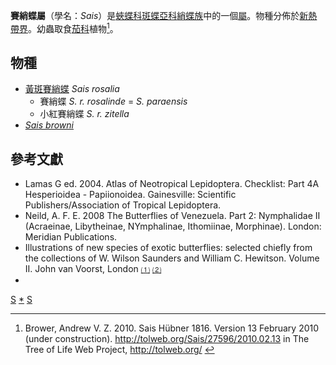 {{NoteTA|G1=Butterfly}}
{{Automatic Taxobox
| taxon = Sais
| authority = Hübner, 1816
| image = Ithomia zitella - Illustrations of new species of exotic butterflies Ithomia XXVI (cropped).jpg
| image_caption = [[黃斑賽綃蝶|黃斑賽綃蝶]]<br />''Papilio rosalia''
| type_species = [[黃斑賽綃蝶|黃斑賽綃蝶]]<br />''Papilio rosalia''
| type_species_authority = Cramer, [1779]
| subdivision_ranks = 物種
| subdivision = 共2種，詳見正文。
| synonyms =
}}

'''賽綃蝶屬'''（學名：''Sais''）是[[蛺蝶科|蛺蝶科]][[斑蝶亞科|斑蝶亞科]][[綃蝶族|綃蝶族]]中的一個[[屬_(生物)|屬]]。物種分佈於[[新熱帶界|新熱帶界]]。幼蟲取食[[茄科|茄科]]植物<ref>Brower, Andrew V. Z. 2010. Sais Hübner 1816. Version 13 February 2010 (under construction). http://tolweb.org/Sais/27596/2010.02.13 {{Wayback|url=http://tolweb.org/Sais/27596/2010.02.13 |date=20191130155439 }} in The Tree of Life Web Project, http://tolweb.org/ {{Wayback|url=http://tolweb.org/ |date=20110515100516 }}</ref>。

== 物種 ==
* [[黃斑賽綃蝶|黃斑賽綃蝶]] ''Sais rosalia''
** 賽綃蝶 ''S. r. rosalinde'' = ''S. paraensis''
** 小紅賽綃蝶 ''S. r. zitella''
* ''[[Sais_browni|Sais browni]]''

== 參考文獻 ==
{{reflist}}
* Lamas G ed. 2004. Atlas of Neotropical Lepidoptera. Checklist: Part 4A Hesperioidea - Papiionoidea. Gainesville: Scientific Publishers/Association of Tropical Lepidoptera.
* Neild, A. F. E. 2008 The Butterflies of Venezuela. Part 2: Nymphalidae II (Acraeinae, Libytheinae, NYmphalinae, Ithomiinae, Morphinae). London: Meridian Publications.
* Illustrations of new species of exotic butterflies: selected chiefly from the collections of W. Wilson Saunders and William C. Hewitson. Volume II. John van Voorst, London [http://archive.org/details/illustrationsofn02hewi ⑴] [ftp://ftp.funet.fi/index/Tree_of_life/warp/lepidoptera-index-a.html ⑵] {{Wayback|url=ftp://ftp.funet.fi/index/Tree_of_life/warp/lepidoptera-index-a.html |date=20100825134431 }}
* {{Cite book | author = 寿建新 周尧 李宇飞 | title = 世界蝴蝶分類名錄 | location = 中國 | publisher = 陝西科學技術出版社 | date = 2006-04-01 | ISBN = 9787536936768 | language= zh-hans }}

{{Commons category|Sais}}

{{斑蝶亞科}}
{{Taxonbar}}
[[Category:綃蝶族|S]]
[[Category:賽綃蝶屬|*]]
[[Category:_1816年描述的分类群|S]]